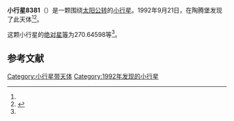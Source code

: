 {{Infobox planet
| bgcolour = #FFFFC0
| name = 8381 Hauptmann
| symbol = 
| image = 
| caption = 
| discovery = yes
| discovery_ref = 
| discoverer = {{link-en|佛蒙特·伯根|Freimut Börngen}}
| discovery_site = [[陶腾堡|陶腾堡]] 
| discovered = 1992年9月21日
| designations = yes
| mp_name = 
| named_after = 
| alt_names = 1992 SO24/ 1981 WY8 / 1991 LY3
| mp_category = [[主带小行星|主带小行星]]
| orbit_ref = <ref name="a">[http://ssd.jpl.nasa.gov/sbdb.cgi?sstr=8381 8381 Hauptmann] {{Wayback|url=http://ssd.jpl.nasa.gov/sbdb.cgi?sstr=8381 |date=20210721045439 }}，小行星數據庫瀏覽器（JPL Small-Body Database Browser）－[[美国国家航空航天局|美国国家航空航天局]]喷气推进实验室</ref>
| epoch = 2456400.5 (2013年4月18日更新)
| aphelion = {{convert|2.6766675|AU|km|3|abbr=on|lk=out}}
| perihelion = {{convert|2.2549023|AU|km|3|abbr=on}}
| semimajor = {{convert|2.4657849|AU|km|3|abbr=on}}
| eccentricity = 0.0855235
| period = 1414.266349 [[日|日]]<br />3.87[[儒略年|儒略年]]
| avg_speed = 
| inclination = 7.16849
| asc_node = 217.90788
| mean_anomaly = 
| arg_peri = 270.64598
| satellites = 
| physical_characteristics = yes
| dimensions = 
| mass = 
| density = 
| surface_grav = 
| escape_velocity = 
| sidereal_day = 
| axial_tilt = 
| pole_ecliptic_lat = 
| pole_ecliptic_lon = 
| albedo = 
| temperatures= 
| temp_name1 = 
| mean_temp_1 = 
| max_temp_1 = 
| temp_name2 = 
| max_temp_2 = 
| spectral_type = 
| abs_magnitude = 270.64598
}}

'''小行星8381'''（{{lang-en|8381 Hauptmann}}）是一颗围绕[[太阳|太阳]][[公转|公转]]的[[小行星|小行星]]。1992年9月21日，{{link-en|佛蒙特·伯根|Freimut Börngen}}在陶腾堡发现了此天体<ref name="a" /><ref>{{cite news|title=小行星列表|url=http://cfa-www.harvard.edu/iau/lists/NumberedMPs.txt|accessdate=2013-07-08|newspaper=哈佛大学|archive-date=2008-05-17|archive-url=https://web.archive.org/web/20080517010638/http://cfa-www.harvard.edu/iau/lists/NumberedMPs.txt|dead-url=no}}</ref>。

这颗小行星的[[绝对星等|绝对星等]]为270.64598等<ref name="a" />。

==参考文献==
{{reflist}}
{{Minor Planet Number|[[小行星8380|小行星8380]]|[[小行星8382|小行星8382]]}}

{{小天体}}

[[Category:小行星带天体|Category:小行星带天体]]
[[Category:1992年发现的小行星|Category:1992年发现的小行星]]

{{asteroid-stub}}